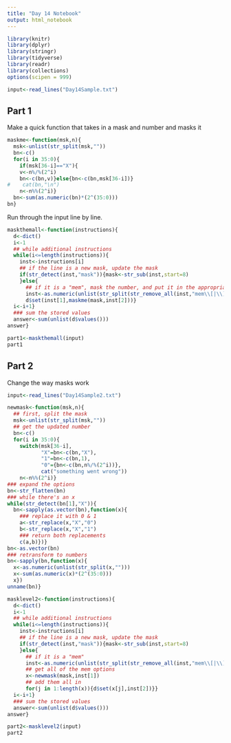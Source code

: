 ```yaml
---
title: "Day 14 Notebook"
output: html_notebook
---
```


```r
library(knitr)
library(dplyr)
library(stringr)
library(tidyverse)
library(readr)
library(collections)
options(scipen = 999)
```

```r
input<-read_lines("Day14Sample.txt")

```
## Part 1

Make a quick function that takes in a mask and number and masks it

```r
maskme<-function(msk,n){
  msk<-unlist(str_split(msk,""))
  bn<-c()
  for(i in 35:0){
    if(msk[36-i]=="X"){
    v<-n%/%(2^i)
    bn<-c(bn,v)}else{bn<-c(bn,msk[36-i])}
#    cat(bn,"\n")
    n<-n%%(2^i)}
  bn<-sum(as.numeric(bn)*(2^(35:0)))
bn}

```
Run through the input line by line.

```r
maskthemall<-function(instructions){
  d<-dict()
  i<-1
  ## while additional instructions
  while(i<=length(instructions)){
    inst<-instructions[i]
    ## if the line is a new mask, update the mask
    if(str_detect(inst,"mask")){mask<-str_sub(inst,start=8)
    }else{
      ## if it is a "mem", mask the number, and put it in the appropriate place
      inst<-as.numeric(unlist(str_split(str_remove_all(inst,"mem\\[|\\] =")," ")))
      d$set(inst[1],maskme(mask,inst[2]))}
  i<-i+1}
  ### sum the stored values
  answer<-sum(unlist(d$values()))
answer}
```

```r
part1<-maskthemall(input)
part1
```
## Part 2

Change the way masks work

```r
input<-read_lines("Day14Sample2.txt")
```


```r
newmask<-function(msk,n){
  ## first, split the mask
  msk<-unlist(str_split(msk,""))
  ## get the updated number
  bn<-c()
  for(i in 35:0){
    switch(msk[36-i],
           "X"=bn<-c(bn,"X"),
           "1"=bn<-c(bn,1),
           "0"={bn<-c(bn,n%/%(2^i))},
           cat("something went wrong"))
    n<-n%%(2^i)}
### expand the options
bn<-str_flatten(bn)
### while there's an x
while(str_detect(bn[1],"X")){
  bn<-sapply(as.vector(bn),function(x){
    ### replace it with 0 & 1
    a<-str_replace(x,"X","0")
    b<-str_replace(x,"X","1")
    ### return both replacements
    c(a,b)})}
bn<-as.vector(bn)
### retransform to numbers
bn<-sapply(bn,function(x){
  x<-as.numeric(unlist(str_split(x,"")))
  x<-sum(as.numeric(x)*(2^(35:0)))
  x})
unname(bn)}

```
```r
masklevel2<-function(instructions){
  d<-dict()
  i<-1
  ## while additional instructions
  while(i<=length(instructions)){
    inst<-instructions[i]
    ## if the line is a new mask, update the mask
    if(str_detect(inst,"mask")){mask<-str_sub(inst,start=8)
    }else{
      ## if it is a "mem"
      inst<-as.numeric(unlist(str_split(str_remove_all(inst,"mem\\[|\\] =")," ")))
      ## get all of the mem options
      x<-newmask(mask,inst[1])
      ## add them all in
      for(j in 1:length(x)){d$set(x[j],inst[2])}}
  i<-i+1}
  ### sum the stored values
  answer<-sum(unlist(d$values()))
answer}
```

```r
part2<-masklevel2(input)
part2
```

